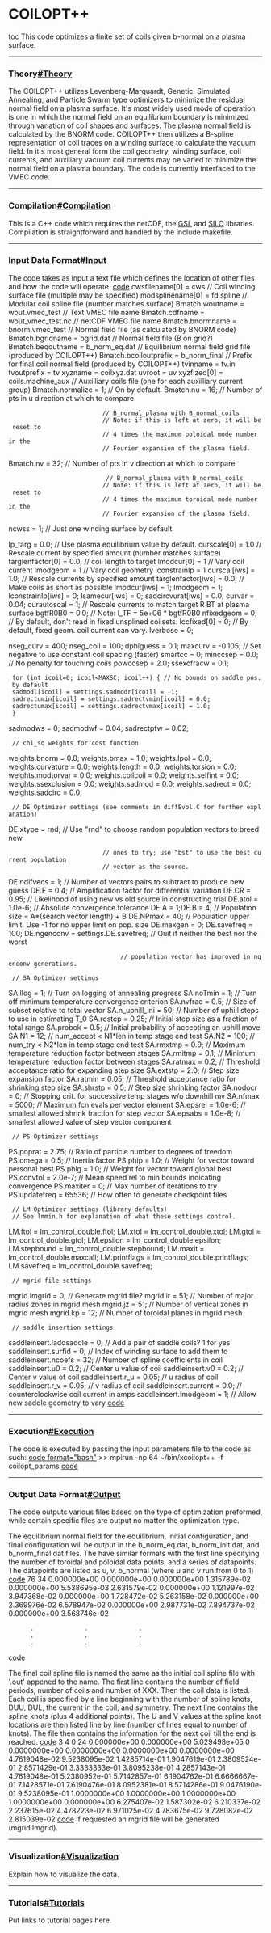 =COILOPT++= 
[[toc]]
This code optimizes a finite set of coils given b-normal on a plasma surface.

----

===Theory[[#Theory]]=== 
The COILOPT++ utilizes Levenberg-Marquardt, Genetic, Simulated Annealing, and Particle Swarm type optimizers to minimize the residual normal field on a plasma surface. It's most widely used mode of operation is one in which the normal field on an equilibrium boundary is minimized through variation of coil shapes and surfaces. The plasma normal field is calculated by the BNORM code. COILOPT++ then utilizes a B-spline representation of coil traces on a winding surface to calculate the vacuum field. In it's most general form the coil geometry, winding surface, coil currents, and auxiliary vacuum coil currents may be varied to minimize the normal field on a plasma boundary. The code is currently interfaced to the VMEC code.

----

===Compilation[[#Compilation]]=== 
This is a C++ code which requires the netCDF, the [[@http://www.gnu.org/software/gsl/|GSL]] and [[@https://wci.llnl.gov/simulation/computer-codes/silo|SILO]] libraries. Compilation is straightforward and handled by the include makefile.

----

===Input Data Format[[#Input]]=== 
The code takes as input a text file which defines the location of other files and how the code will operate.
[[code]]
cwsfilename[0] = cws  // Coil winding surface file (multiple may be specified)
modsplinename[0] = fd.spline  // Modular coil spline file (number matches surface)
Bmatch.woutname = wout.vmec_test // Text VMEC file name
Bmatch.cdfname = wout_vmec_test.nc // netCDF VMEC file name
Bmatch.bnormname = bnorm.vmec_test // Normal field file (as calculated by BNORM code)
Bmatch.bgridname = bgrid.dat // Normal field file (B on grid?)
Bmatch.beqoutname = b_norm_eq.dat // Equilibrium normal field grid file (produced by COILOPT++)
Bmatch.bcoiloutprefix = b_norm_final // Prefix for final coil normal field (produced by COILOPT++)
tvinname = tv.in
tvoutprefix = tv
xyzname = coilxyz.dat
uvroot = uv
xyzfized[0] = coils.machine_aux // Auxilliary coils file (one for each auxilliary current group)
Bmatch.normalize = 1; // On by default.
Bmatch.nu = 16; // Number of pts in u direction at which to compare
                           // B_normal_plasma with B_normal_coils
                           // Note: if this is left at zero, it will be reset to
                           // 4 times the maximum poloidal mode number in the
                           // Fourier expansion of the plasma field.
Bmatch.nv = 32; // Number of pts in v direction at which to compare
                            // B_normal_plasma with B_normal_coils
                           // Note: if this is left at zero, it will be reset to
                           // 4 times the maximum toroidal mode number in the
                           // Fourier expansion of the plasma field.

ncwss = 1;      // Just one winding surface by default.

Ip_targ = 0.0;  // Use plasma equilibrium value by default.
curscale[0] = 1.0 // Rescale current by specified amount (number matches surface)
targlenfactor[0] = 0.0; // coil length to target
lmodcur[0] = 1 // Vary coil current
lmodgeom = 1 // Vary coil geometry
lconstrainIp = 1
curscal[iws] = 1.0;   // Rescale currents by specified amount
targlenfactor[iws] = 0.0; // Make coils as short as possible
lmodcur[iws] = 1;
lmodgeom = 1;
lconstrainIp[iws] = 0;
lsamecur[iws] = 0;
sadcircvurat[iws] = 0.0;
curvar = 0.04;
curautoscal = 1; // Rescale currents to match target R BT at plasma surface
bgtfR0B0 = 0.0;  // Note: I_TF = 5e+06 * bgtfR0B0
nfixedgeom = 0;  // By default, don't read in fixed unsplined coilsets.
lccfixed[0] = 0;    // By default, fixed geom. coil current can vary.
lverbose = 0;


nseg_curv = 400;
nseg_coil = 100;
dphiguess = 0.1;
maxcurv = -0.105; // Set negative to use constant coil spacing (faster)
smartcc = 0;
minccsep = 0.0; // No penalty for touching coils
powccsep = 2.0;
ssexcfracw = 0.1;
  for (int icoil=0; icoil<MAXSC; icoil++) { // No bounds on saddle pos. by default
  sadmodl[icoil] = settings.sadmodr[icoil] = -1;
  sadrectumin[icoil] = settings.sadrectvmin[icoil] = 0.0;
  sadrectumax[icoil] = settings.sadrectvmax[icoil] = 1.0;
  }
sadmodws = 0;
sadmodwf = 0.04;
sadrectpfw = 0.02;

  // chi_sq weights for cost function
weights.bnorm = 0.0;
weights.bmax = 1.0;
weights.Ipol = 0.0;
weights.curvature = 0.0;
weights.length = 0.0;
weights.torsion = 0.0;
weights.modtorvar = 0.0;
weights.coilcoil = 0.0;
weights.selfint = 0.0;
weights.ssexclusion = 0.0;
weights.sadmod = 0.0;
weights.sadrect = 0.0;
weights.sadcirc = 0.0;

  // DE Optimizer settings (see comments in diffEvol.C for further explanation)
DE.xtype = rnd; // Use "rnd" to choose random population vectors to breed new
                           // ones to try; use "bst" to use the best current population
                           // vector as the source.
DE.ndifvecs = 1;  // Number of vectors pairs to subtract to produce new guess
DE.F  = 0.4;  // Amplification factor for differential variation
DE.CR = 0.95; // Likelihood of using new vs old source in constructing trial
DE.atol = 1.0e-6; // Absolute convergence tolerance
DE.A = 1;DE.B = 4; // Population size = A*(search vector length) + B
DE.NPmax = 40; // Population upper limit. Use -1 for no upper limit on pop. size
DE.maxgen = 0;
DE.savefreq = 100;
DE.ngenconv = settings.DE.savefreq; // Quit if neither the best nor the worst
                                // population vector has improved in ngenconv generations.

  // SA Optimizer settings
SA.llog = 1;  // Turn on logging of annealing progress
SA.noTmin = 1;  // Turn off minimum temperature convergence criterion
SA.nvfrac = 0.5;  // Size of subset relative to total vector
SA.n_uphill_ini = 50; // Number of uphill steps to use in estimating T_0
SA.rostep = 0.25; // Initial step size as a fraction of total range
SA.probok = 0.5; // Initial probability of accepting an uphill move
SA.N1 = 12;  // num_accept < N1*len in temp stage end test
SA.N2 = 100; // num_try < N2*len in temp stage end test
SA.rmxtmp = 0.9; // Maximum temperature reduction factor between stages
SA.rmitmp = 0.1; // Minimum temperature reduction factor between stages
SA.ratmax = 0.2; // Threshold acceptance ratio for expanding step size
SA.extstp = 2.0; // Step size expansion factor
SA.ratmin = 0.05; // Threshold acceptance ratio for shrinking step size
SA.shrstp = 0.5; // Step size shrinking factor
SA.nodocr = 0;   // Stopping crit. for successive temp stages w/o downhill mv
SA.nfmax = 5000; // Maximum fcn evals per vector element
SA.epsrel = 1.0e-6; // smallest allowed shrink fraction for step vector
SA.epsabs = 1.0e-8; // smallest allowed value of step vector component

  // PS Optimizer settings
PS.poprat = 2.75; // Ratio of particle number to degrees of freedom
PS.omega = 0.5;   // Inertia factor
PS.phip = 1.0;    // Weight for vector toward personal best
PS.phig = 1.0;    // Weight for vector toward global best
PS.convtol = 2.0e-7;   // Mean speed rel to min bounds indicating convergence
PS.maxiter = 0;        // Max number of iterations to try
PS.updatefreq = 65536; // How often to generate checkpoint files

  // LM Optimizer settings (library defaults)
  // See lmmin.h for explanation of what these settings control.
LM.ftol = lm_control_double.ftol;
LM.xtol = lm_control_double.xtol;
LM.gtol = lm_control_double.gtol;
LM.epsilon = lm_control_double.epsilon;
LM.stepbound = lm_control_double.stepbound;
LM.maxit = lm_control_double.maxcall;
LM.printflags = lm_control_double.printflags;
LM.savefreq = lm_control_double.savefreq;

  // mgrid file settings
mgrid.lmgrid = 0; // Generate mgrid file?
mgrid.ir = 51;    // Number of major radius zones in mgrid mesh
mgrid.jz = 51;    // Number of vertical zones in mgrid mesh
mgrid.kp = 12;    // Number of toroidal planes in mgrid mesh

  // saddle insertion settings
saddleinsert.laddsaddle = 0;  // Add a pair of saddle coils? 1 for yes
saddleinsert.surfid = 0;      // Index of winding surface to add them to
saddleinsert.ncoefs = 32;     // Number of spline coefficients in coil
saddleinsert.u0 = 0.2;        // Center u value of coil
saddleinsert.v0 = 0.2;        // Center v value of coil
saddleinsert.r_u = 0.05;      // u radius of coil
saddleinsert.r_v = 0.05;      // v radius of coil
saddleinsert.current = 0.0;   // counterclockwise coil current in amps
saddleinsert.lmodgeom = 1;    // Allow new saddle geometry to vary
[[code]]



----

===Execution[[#Execution]]=== 
The code is executed by passing the input parameters file to the code as such:
[[code format="bash"]]
>> mpirun -np 64 ~/bin/xcoilopt++ -f coilopt_params
[[code]]
----

===Output Data Format[[#Output]]=== 
The code outputs various files based on the type of optimization preformed, while certain specific files are output no matter the optimization type.

The equilibrium normal field for the equilibrium, initial configuration, and final configuration will be output in the b_norm_eq.dat, b_norm_init.dat, and b_norm_final.dat files. The have similar formats with the first line specifying the number of toroidal and poloidal data points, and a series of datapoints. The datapoints are listed as u, v, b_normal (where u and v run from 0 to 1)
[[code]]
76    34
0.000000e+00    0.000000e+00    0.000000e+00
1.315789e-02    0.000000e+00    5.538695e-03
2.631579e-02    0.000000e+00    1.121997e-02
3.947368e-02    0.000000e+00    1.728472e-02
5.263158e-02    0.000000e+00    2.369976e-02
6.578947e-02    0.000000e+00    2.987731e-02
7.894737e-02    0.000000e+00    3.568746e-02
       .              .              .
       .              .              .
       .              .              .
[[code]]

The final coil spline file is named the same as the initial coil spline file with '.out' appened to the name. The first line contains the number of field periods, number of coils and number of XXX. Then the coil data is listed. Each coil is specified by a line beginning with the number of spline knots, DUU, DUL, the current in the coil, and symmetry. The next line contains the spline knots (plus 4 additional points). The U and V values at the spline knot locations are then listed line by line (number of lines equal to number of knots). The file then contains the information for the next coil till the end is reached.
[[code]]
3    4    0
24    0.000000e+00    0.000000e+00    5.029498e+05    0
0.0000000e+00 0.0000000e+00 0.0000000e+00 0.0000000e+00 4.7619048e-02 9.5238095e-02 1.4285714e-01 1.9047619e-01 2.3809524e-01 2.8571429e-01 3.3333333e-01 3.8095238e-01 4.2857143e-01 4.7619048e-01 5.2380952e-01 5.7142857e-01 6.1904762e-01 6.6666667e-01 7.1428571e-01 7.6190476e-01 8.0952381e-01 8.5714286e-01 9.0476190e-01 9.5238095e-01 1.0000000e+00 1.0000000e+00 1.0000000e+00 1.0000000e+00
0.000000e+00    6.275407e-02
1.587302e-02    6.210337e-02
2.237615e-02    4.478223e-02
6.971025e-02    4.783675e-02
9.728082e-02    2.815039e-02
[[code]]
If requested an mgrid file will be generated (mgrid.lmgrid).


----

===Visualization[[#Visualization]]=== 
Explain how to visualize the data.

----

===Tutorials[[#Tutorials]]=== 
Put links to tutorial pages here.